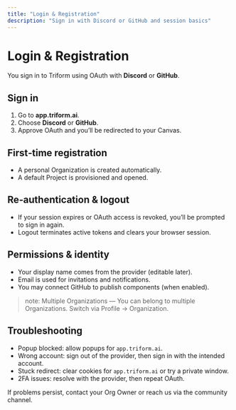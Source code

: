 ```yaml
---
title: "Login & Registration"
description: "Sign in with Discord or GitHub and session basics"
---
```


# Login & Registration

You sign in to Triform using OAuth with **Discord** or **GitHub**.

## Sign in
1. Go to **app.triform.ai**.
2. Choose **Discord** or **GitHub**.
3. Approve OAuth and you’ll be redirected to your Canvas.

## First‑time registration
- A personal Organization is created automatically.
- A default Project is provisioned and opened.

## Re‑authentication & logout
- If your session expires or OAuth access is revoked, you’ll be prompted to sign in again.
- Logout terminates active tokens and clears your browser session.

## Permissions & identity
- Your display name comes from the provider (editable later).
- Email is used for invitations and notifications.
- You may connect GitHub to publish components (when enabled).

> note: Multiple Organizations — You can belong to multiple Organizations. Switch via Profile → Organization.

## Troubleshooting
- Popup blocked: allow popups for `app.triform.ai`.
- Wrong account: sign out of the provider, then sign in with the intended account.
- Stuck redirect: clear cookies for `app.triform.ai` or try a private window.
- 2FA issues: resolve with the provider, then repeat OAuth.

If problems persist, contact your Org Owner or reach us via the community channel.
